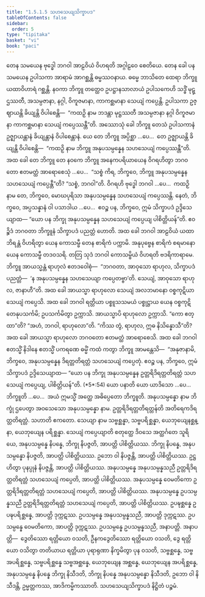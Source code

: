 ```yaml
---
title: "1.5.1.5 သဟသေယျသိက္ခာပဒ"
tableOfContents: false
sidebar:
  order: 5
type: "tipitaka"
basket: "vi"
book: "paci"
---
```



<DynamicBreadcrumb />

<Division number="49" book="paci" e="ch" v="2" p="26">

<Paragraph number="164" book="paci">
တေန သမယေန ဗုဒ္ဓေါ ဘဂဝါ အာဠဝိယံ ဝိဟရတိ အဂ္ဂါဠဝေ စေတိယေ. တေန ခေါ ပန သမယေန ဥပါသကာ အာရာမံ အာဂစ္ဆန္တိ ဓမ္မဿဝနာယ. ဓမ္မေ ဘာသိတေ ထေရာ ဘိက္ခူ ယထာဝိဟာရံ ဂစ္ဆန္တိ. နဝကာ ဘိက္ခူ တတ္ထေဝ ဥပဋ္ဌာနသာလာယံ ဥပါသကေဟိ သဒ္ဓိံ မုဋ္ဌဿတီ, အသမ္ပဇာနာ, နဂ္ဂါ, ဝိကူဇမာနာ, ကာကစ္ဆမာနာ သေယျံ ကပ္ပေန္တိ. ဥပါသကာ ဥဇ္ဈာယန္တိ ခိယျန္တိ ဝိပါစေန္တိ—  “ကထဉှိ နာမ ဘဒန္တာ မုဋ္ဌဿတီ အသမ္ပဇာနာ နဂ္ဂါ ဝိကူဇမာနာ ကာကစ္ဆမာနာ သေယျံ ကပ္ပေဿန္တီ”တိ.
</Paragraph>

<Paragraph number="165" book="paci">
အဿောသုံ ခေါ ဘိက္ခူ တေသံ ဥပါသကာနံ ဥဇ္ဈာယန္တာနံ ခိယျန္တာနံ ဝိပါစေန္တာနံ. ယေ တေ ဘိက္ခူ အပ္ပိစ္ဆာ …ပေ…  တေ ဥဇ္ဈာယန္တိ ခိယျန္တိ ဝိပါစေန္တိ—  “ကထဉှိ နာမ ဘိက္ခူ အနုပသမ္ပန္နေန သဟသေယျံ ကပ္ပေဿန္တီ”တိ.
</Paragraph>

<Paragraph number="166" book="paci">
အထ ခေါ တေ ဘိက္ခူ တေ နဝကေ ဘိက္ခူ အနေကပရိယာယေန ဝိဂရဟိတွာ ဘဂဝတော ဧတမတ္ထံ အာရောစေသုံ …ပေ…  “သစ္စံ ကိရ, ဘိက္ခဝေ, ဘိက္ခူ အနုပသမ္ပန္နေန သဟသေယျံ ကပ္ပေန္တီ”တိ? “သစ္စံ, ဘဂဝါ”တိ. ဝိဂရဟိ ဗုဒ္ဓေါ ဘဂဝါ …ပေ…  ကထဉှိ နာမ တေ, ဘိက္ခဝေ, မောဃပုရိသာ အနုပသမ္ပန္နေန သဟသေယျံ ကပ္ပေဿန္တိ. နေတံ, ဘိက္ခဝေ, အပ္ပသန္နာနံ ဝါ ပသာဒါယ …ပေ…  ဧဝဉ္စ ပန, ဘိက္ခဝေ, ဣမံ သိက္ခာပဒံ ဥဒ္ဒိသေယျာထ—
</Paragraph>

<Paragraph number="167" book="paci">
<Emphasis>“ယော ပန ဘိက္ခု အနုပသမ္ပန္နေန သဟသေယျံ ကပ္ပေယျ ပါစိတ္တိယန်”</Emphasis>တိ.
</Paragraph>

<Paragraph number="168" book="paci">
ဧဝဉ္စိဒံ ဘဂဝတာ ဘိက္ခူနံ သိက္ခာပဒံ ပညတ္တံ ဟောတိ.
</Paragraph>

</Division>
<Division number="50" book="paci" e="ch" v="2" p="27">

<Paragraph number="169" book="paci">
အထ ခေါ ဘဂဝါ အာဠဝိယံ ယထာဘိရန္တံ ဝိဟရိတွာ ယေန ကောသမ္ဗီ တေန စာရိကံ ပက္ကာမိ. အနုပုဗ္ဗေန စာရိကံ စရမာနော ယေန ကောသမ္ဗီ တဒဝသရိ. တတြ သုဒံ ဘဂဝါ ကောသမ္ဗိယံ ဝိဟရတိ ဗဒရိကာရာမေ. ဘိက္ခူ အာယသ္မန္တံ ရာဟုလံ ဧတဒဝေါစုံ—  “ဘဂဝတာ, အာဝုသော ရာဟုလ, သိက္ခာပဒံ ပညတ္တံ—  ‘န အနုပသမ္ပန္နေန သဟသေယျာ ကပ္ပေတဗ္ဗာ’တိ. သေယျံ, အာဝုသော ရာဟုလ, ဇာနာဟီ”တိ. အထ ခေါ အာယသ္မာ ရာဟုလော သေယျံ အလဘမာနော ဝစ္စကုဋိယာ သေယျံ ကပ္ပေသိ. အထ ခေါ ဘဂဝါ ရတ္တိယာ ပစ္စူသသမယံ ပစ္စုဋ္ဌာယ ယေန ဝစ္စကုဋိ တေနုပသင်္ကမိ; ဥပသင်္ကမိတွာ ဥက္ကာသိ. အာယသ္မာပိ ရာဟုလော ဥက္ကာသိ. “ကော ဧတ္ထာ”တိ? “အဟံ, ဘဂဝါ, ရာဟုလော”တိ. “ကိဿ တွံ, ရာဟုလ, ဣဓ နိသိန္နောသီ”တိ?
</Paragraph>

<Paragraph number="170" book="paci">
အထ ခေါ အာယသ္မာ ရာဟုလော ဘဂဝတော ဧတမတ္ထံ အာရောစေသိ. အထ ခေါ ဘဂဝါ ဧတသ္မိံ နိဒါနေ ဧတသ္မိံ ပကရဏေ ဓမ္မိံ ကထံ ကတွာ ဘိက္ခူ အာမန္တေသိ—  “အနုဇာနာမိ, ဘိက္ခဝေ, အနုပသမ္ပန္နေန ဒိရတ္တတိရတ္တံ သဟသေယျံ ကပ္ပေတုံ. ဧဝဉ္စ ပန, ဘိက္ခဝေ, ဣမံ သိက္ခာပဒံ ဥဒ္ဒိသေယျာထ—
</Paragraph>

</Division>
<Division number="51" book="paci" e="ch" v="2" p="27">

<Paragraph number="171" book="paci">
<Emphasis>“ယော ပန ဘိက္ခု အနုပသမ္ပန္နေန ဥတ္တရိဒိရတ္တတိရတ္တံ သဟသေယျံ ကပ္ပေယျ, ပါစိတ္တိယန်”</Emphasis>တိ. (*5*:<Emphasis>54</Emphasis>)
</Paragraph>

</Division>
<Division number="52" book="paci" e="ch" v="2" p="27">

<Paragraph number="172" book="paci">
<Emphasis>ယော ပနာ</Emphasis>တိ ယော ယာဒိသော …ပေ…  <Emphasis>ဘိက္ခူ</Emphasis>တိ …ပေ…  အယံ ဣမသ္မိံ အတ္ထေ အဓိပ္ပေတော ဘိက္ခူတိ.
</Paragraph>

<Paragraph number="173" book="paci">
<Emphasis>အနုပသမ္ပန္နော</Emphasis> နာမ ဘိက္ခုံ ဌပေတွာ အဝသေသော အနုပသမ္ပန္နော နာမ.
</Paragraph>

<Paragraph number="174" book="paci">
<Emphasis>ဥတ္တရိဒိရတ္တတိရတ္တန်</Emphasis>တိ အတိရေကဒိရတ္တတိရတ္တံ.
</Paragraph>

<Paragraph number="175" book="paci">
<Emphasis>သဟာ</Emphasis>တိ ဧကတော.
</Paragraph>

<Paragraph number="176" book="paci">
<Emphasis>သေယျာ</Emphasis> နာမ သဗ္ဗစ္ဆန္နာ, သဗ္ဗပရိစ္ဆန္နာ, ယေဘုယျေနစ္ဆန္နာ, ယေဘုယျေန ပရိစ္ဆန္နာ.
</Paragraph>

<Paragraph number="177" book="paci">
<Emphasis>သေယျံ ကပ္ပေယျာ</Emphasis>တိ စတုတ္ထေ ဒိဝသေ အတ္ထင်္ဂတေ သူရိယေ, အနုပသမ္ပန္နေ နိပန္နေ, ဘိက္ခု နိပဇ္ဇတိ, အာပတ္တိ ပါစိတ္တိယဿ. ဘိက္ခု နိပန္နေ, အနုပသမ္ပန္နော နိပဇ္ဇတိ, အာပတ္တိ ပါစိတ္တိယဿ. ဥဘော ဝါ နိပဇ္ဇန္တိ, အာပတ္တိ ပါစိတ္တိယဿ. ဥဋ္ဌဟိတွာ ပုနပ္ပုနံ နိပဇ္ဇန္တိ, အာပတ္တိ ပါစိတ္တိယဿ.
</Paragraph>

</Division>
<Division number="53" book="paci" e="ch" v="2" p="28">

<Paragraph number="178" book="paci">
အနုပသမ္ပန္နေ အနုပသမ္ပန္နသညီ ဥတ္တရိဒိရတ္တတိရတ္တံ သဟသေယျံ ကပ္ပေတိ, အာပတ္တိ ပါစိတ္တိယဿ. အနုပသမ္ပန္နေ ဝေမတိကော ဥတ္တရိဒိရတ္တတိရတ္တံ သဟသေယျံ ကပ္ပေတိ, အာပတ္တိ ပါစိတ္တိယဿ. အနုပသမ္ပန္နေ ဥပသမ္ပန္နသညီ ဥတ္တရိဒိရတ္တတိရတ္တံ သဟသေယျံ ကပ္ပေတိ, အာပတ္တိ ပါစိတ္တိယဿ.
</Paragraph>

<Paragraph number="179" book="paci">
ဥပဍ္ဎစ္ဆန္နေ ဥပဍ္ဎပရိစ္ဆန္နေ, အာပတ္တိ ဒုက္ကဋဿ. ဥပသမ္ပန္နေ အနုပသမ္ပန္နသညီ, အာပတ္တိ ဒုက္ကဋဿ. ဥပသမ္ပန္နေ ဝေမတိကော, အာပတ္တိ ဒုက္ကဋဿ. ဥပသမ္ပန္နေ ဥပသမ္ပန္နသညီ, အနာပတ္တိ.
</Paragraph>

</Division>
<Division number="54" book="paci" e="ch" v="2" p="28">

<Paragraph number="180" book="paci">
အနာပတ္တိ—  ဒွေတိဿော ရတ္တိယော ဝသတိ, ဦနကဒွေတိဿော ရတ္တိယော ဝသတိ, ဒွေ ရတ္တိယော ဝသိတွာ တတိယာယ ရတ္တိယာ ပုရာရုဏာ နိက္ခမိတွာ ပုန ဝသတိ, သဗ္ဗစ္ဆန္နေ, သဗ္ဗအပရိစ္ဆန္နေ, သဗ္ဗပရိစ္ဆန္နေ သဗ္ဗအစ္ဆန္နေ, ယေဘုယျေန အစ္ဆန္နေ, ယေဘုယျေန အပရိစ္ဆန္နေ, အနုပသမ္ပန္နေ နိပန္နေ ဘိက္ခု နိသီဒတိ, ဘိက္ခု နိပန္နေ အနုပသမ္ပန္နော နိသီဒတိ, ဥဘော ဝါ နိသီဒန္တိ, ဥမ္မတ္တကဿ, အာဒိကမ္မိကဿာတိ.

</Paragraph>
</Division>

<Paragraph number="181" type="center" book="paci">
သဟသေယျသိက္ခာပဒံ နိဋ္ဌိတံ ပဉ္စမံ.
</Paragraph>